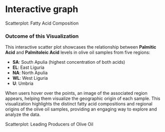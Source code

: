 # Interactive graph

<style>
  /* Add these styles to your existing CSS */
  #image-container {
    position: absolute;
    display: none;
    border: 1px solid #ccc;
    background: white;
    padding: 5px;
    pointer-events: none;
  }
  
  #category-image {
    max-width: 200px;
    max-height: 200px;
  }
</style>

<!-- Scatterplot 1 -->
<div id="scatterplot">
  <div class="chart-title">Scatterplot: Fatty Acid Composition</div>
</div>

<div id="image-container" style="display: none;">
  <img id="category-image" src="https://riddhioza25.github.io/olive-oil-data-viz/images/SA_region_card_1.png" alt="Category Image">
</div>


<div id="image-container" style="display: none;">
  <img id="category-image" src="https://riddhioza25.github.io/olive-oil-data-viz/images/EL_region_card_1.png" alt="Category Image">
</div>


<div id="image-container" style="display: none;">
  <img id="category-image" src="https://riddhioza25.github.io/olive-oil-data-viz/images/NA_region_card_1.png" alt="Category Image">
</div>


<div id="image-container" style="display: none;">
  <img id="category-image" src="https://riddhioza25.github.io/olive-oil-data-viz/images/WL_region_card_1.png" alt="Category Image">
</div>

<div id="image-container" style="display: none;">
  <img id="category-image" src="https://riddhioza25.github.io/olive-oil-data-viz/images/U_region_card_1.png" alt="Category Image">
</div>

<!-- Outcome of the Visualization -->
<div class="outcome-description">
  <h3>Outcome of this Visualization</h3>
  <p>
    This interactive scatter plot showcases the relationship between **Palmitic Acid** and **Palmitoleic Acid** levels in olive oil samples from five regions:
  </p>
  <ul>
    <li><strong>SA</strong>: South Apulia (highest concentration of both acids)</li>
    <li><strong>EL</strong>: East Liguria</li>
    <li><strong>NA</strong>: North Apulia</li>
    <li><strong>WL</strong>: West Liguria</li>
    <li><strong>U</strong>: Umbria</li>
  </ul>
  <p>
    When users hover over the points, an image of the associated region appears, helping them visualize the geographic origin of each sample. This visualization highlights the distinct fatty acid compositions and regional origins of the olive oil samples, providing an engaging way to explore and analyze the data.
  </p>
</div>

<!-- Scatterplot 2 -->
<div id="scatterplot_1">
  <div class="chart-title">Scatterplot: Leading Producers of Olive Oil</div>
</div>



<script src="https://cdn.jsdelivr.net/npm/d3@7"></script>
<script src="scripts/myscript.js"></script>

